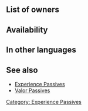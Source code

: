 {{Passive
|type=C
|exclusive=0
|1name=Dagger Exp. 1
|1tagid=SID_暗器の経験1
|1promotionRarity=4
|1promotionTier=1
|1effect=While unit lives and uses a dagger, unit gets 1.5x EXP. (Only highest value applied. Does not stack.)
|1required=-
|1cost=30
|2name=Dagger Exp. 2
|2tagid=SID_暗器の経験2
|2promotionRarity=5
|2promotionTier=1
|2effect=While unit lives, all dagger allies on team get 1.5x EXP. (Only highest value applied. Does not stack.)
|2cost=60
|3name=Dagger Exp. 3
|3tagid=SID_暗器の経験3
|3effect=While unit lives, all dagger allies on team get 2x EXP. (Only highest value applied. Does not stack.)
|3cost=120
|canUseWeapon={{WeaponList|Dagger}}
|canUseMove={{MoveList|all}}
|properties=
}}
==List of owners==
{{Skill Hero List}}
==Availability==
{{PassiveFocusList}}
{{PassiveDistributionList}}
{{PassiveCombatManualList}}
==In other languages==
{{OtherLanguages
|japanese=暗器の経験
|german=Dolcherf.
|spanishEU=Exp con daga
|spanishLA=Exp. con daga
|french=Exp. dague
|italian=Esp pugnale
|chineseTW=暗器之經驗
|portuguese=Adaga exp.
}}
==See also==
* [[Experience Passives]]
* [[Valor Passives]]
{{Passives Navbox|C}}
[[Category: Experience Passives]]
